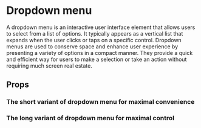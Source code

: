
<Meta title="CES Theme/Interactable/DropdownMenu/Code"/>

# Dropdown menu

A dropdown menu is an interactive user interface element that allows users to select from a list of options.
It typically appears as a vertical list that expands when the user clicks or taps on a specific control.
Dropdown menus are used to conserve space and enhance user experience by presenting a variety of options
in a compact manner. They provide a quick and efficient way for users to make a selection or
take an action without requiring much screen real estate.

## Props

### The short variant of dropdown menu for maximal convenience
<Controls of={DropdownMenuStories.DropdownMenuShortHiddenStory}/>
<Canvas of={DropdownMenuStories.DropdownMenuShortHiddenStory}/>


### The long variant of dropdown menu for maximal control
<Controls of={DropdownMenuStories.DropdownMenuLongHiddenStory}/>
<Canvas of={DropdownMenuStories.DropdownMenuLongHiddenStory}/>

